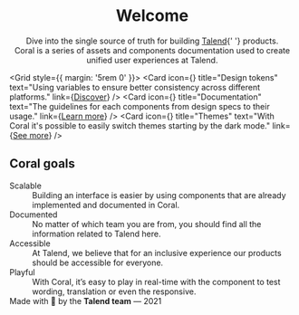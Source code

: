 



<Meta title="Welcome" />

<Welcome id="diveinto" />

<Algolia />

<center>
	<h1>Welcome</h1>
	<p>
		Dive into the single source of truth for building <a href="https://www.talend.com">Talend</a>{' '}
		products.
		<br />
		Coral is a series of assets and components documentation used to create unified user experiences
		at Talend.
	</p>
</center>

<Grid style={{ margin: '5rem 0' }}>
	<Card
		icon={<img src={DesignTokens} alt="" />}
		title="Design tokens"
		text="Using variables to ensure better consistency across different platforms."
		link={<a href="/docs/design-tokens-design-tokens--page">Discover</a>}
	/>
	<Card
		icon={<img src={Documentation} alt="" />}
		title="Documentation"
		text="The guidelines for each components from design specs to their usage."
		link={<a href="/docs/components-button--primary">Learn more</a>}
	/>
	<Card
		icon={<img src={Themes} alt="" />}
		title="Themes"
		text="With Coral it's possible to easily switch themes starting by the dark mode."
		link={<a href="/docs/themes-themes--page">See more</a>}
	/>
</Grid>

## Coral goals

<Grid columns={2} as="dl">
	<div>
		<dt>Scalable</dt>
		<dd>
			Building an interface is easier by using components that are already implemented and
			documented in Coral.
		</dd>
	</div>
	<div>
		<dt>Documented</dt>
		<dd>
			No matter of which team you are from, you should find all the information related to Talend
			here.
		</dd>
	</div>
	<div>
		<dt>Accessible</dt>
		<dd>
			At Talend, we believe that for an inclusive experience our products should be accessible for
			everyone.
		</dd>
	</div>
	<div>
		<dt>Playful</dt>
		<dd>
			With Coral, it’s easy to play in real-time with the component to test wording, translation or
			even the responsive.
		</dd>
	</div>
</Grid>

<footer style={{ marginTop: '9rem' }}>
	Made with 🐳️ by the <b>Talend team</b> — 2021
</footer>
